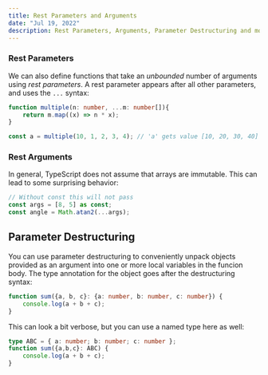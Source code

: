```yaml
---
title: Rest Parameters and Arguments
date: "Jul 19, 2022"
description: Rest Parameters, Arguments, Parameter Destructuring and more...
---
```


### Rest Parameters

We can also define functions that take an _unbounded_ number of arguments using _rest parameters_. A rest parameter appears after all other parameters, and uses the `...` syntax:

```TypeScript showLineNumbers
function multiple(n: number, ...m: number[]){
    return m.map((x) => n * x);
}

const a = multiple(10, 1, 2, 3, 4); // 'a' gets value [10, 20, 30, 40]
```

### Rest Arguments

In general, TypeScript does not assume that arrays are immutable. This can lead to some surprising behavior:

```TypeScript showLineNumbers
// Without const this will not pass
const args = [8, 5] as const;
const angle = Math.atan2(...args);
```

## Parameter Destructuring

You can use parameter destructuring to conveniently unpack objects provided as an argument into one or more local variables in the funcion body. The type annotation for the object goes after the destructuring syntax:

```TypeScript showLineNumbers
function sum({a, b, c}: {a: number, b: number, c: number}) {
    console.log(a + b + c);
}
```

This can look a bit verbose, but you can use a named type here as well:

```TypeScript showLineNumbers
type ABC = { a: number; b: number; c: number };
function sum({a,b,c}: ABC) {
    console.log(a + b + c);
}
```